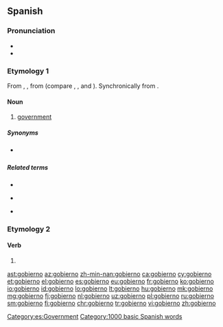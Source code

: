 ==Spanish==

===Pronunciation===
* {{IPA|/ɡoˈβjeɾ.no/|lang=es}}
* {{rhymes|eɾno|lang=es}}

===Etymology 1===
From {{etyl|osp|es}} {{term|gouierno|lang=osp}}, {{term|gouernio|lang=osp}}, from {{term|gouernar|lang=es||to govern}} (compare {{etyl|ca|-}} {{term|govern|lang=ca}}, {{etyl|gl|-}} {{term|goberno|lang=gl}}, {{etyl|it|-}} {{term|governo|lang=it}} and {{etyl|pt|-}} {{term|governo|lang=pt}}). Synchronically from {{term|gobernar|lang=es||to govern}}.

====Noun====
{{es-noun|m}}

# [[government]]

=====Synonyms=====
* {{l|es|gobernamiento|g=m}} {{qualifier|rare}}

=====Related terms=====
{{top3}}
* {{l|es|gobernación}}
{{mid3}}
* {{l|es|gobernador}}
{{mid3}}
* {{l|es|gobernanza}}
{{bottom}}

===Etymology 2===

====Verb====
{{es-verb-form}}

# {{es-verb form of|person=first-person|number=singular|tense=present|mood=indicative|ending=ar|gobernar}}

[[Category:es:Government]]
[[Category:1000 basic Spanish words]]

[[ast:gobierno]]
[[az:gobierno]]
[[zh-min-nan:gobierno]]
[[ca:gobierno]]
[[cy:gobierno]]
[[et:gobierno]]
[[el:gobierno]]
[[es:gobierno]]
[[eu:gobierno]]
[[fr:gobierno]]
[[ko:gobierno]]
[[io:gobierno]]
[[id:gobierno]]
[[lo:gobierno]]
[[lt:gobierno]]
[[hu:gobierno]]
[[mk:gobierno]]
[[mg:gobierno]]
[[fj:gobierno]]
[[nl:gobierno]]
[[uz:gobierno]]
[[pl:gobierno]]
[[ru:gobierno]]
[[sm:gobierno]]
[[fi:gobierno]]
[[chr:gobierno]]
[[tr:gobierno]]
[[vi:gobierno]]
[[zh:gobierno]]